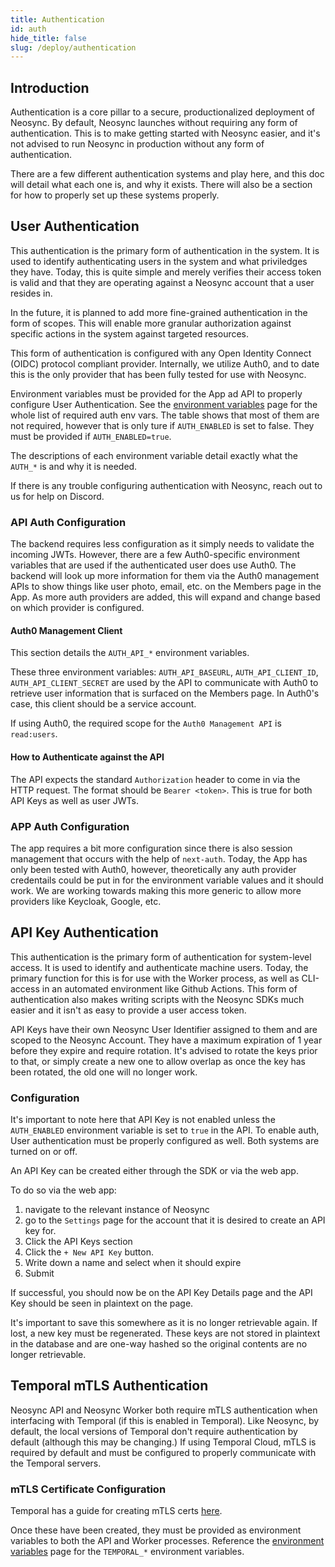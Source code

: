```yaml
---
title: Authentication
id: auth
hide_title: false
slug: /deploy/authentication
---
```


## Introduction

Authentication is a core pillar to a secure, productionalized deployment of Neosync.
By default, Neosync launches without requiring any form of authentication. This is to make getting started with Neosync easier, and it's not advised to run Neosync in production without any form of authentication.

There are a few different authentication systems and play here, and this doc will detail what each one is, and why it exists.
There will also be a section for how to properly set up these systems properly.

## User Authentication

This authentication is the primary form of authentication in the system. It is used to identify authenticating users in the system and what priviledges they have.
Today, this is quite simple and merely verifies their access token is valid and that they are operating against a Neosync account that a user resides in.

In the future, it is planned to add more fine-grained authentication in the form of scopes. This will enable more granular authorization against specific actions in the system against targeted resources.

This form of authentication is configured with any Open Identity Connect (OIDC) protocol compliant provider.
Internally, we utilize Auth0, and to date this is the only provider that has been fully tested for use with Neosync.

Environment variables must be provided for the App ad API to properly configure User Authentication.
See the [environment variables](/deploy/environment-variables.mdx) page for the whole list of required auth env vars.
The table shows that most of them are not required, however that is only ture if `AUTH_ENABLED` is set to false. They must be provided if `AUTH_ENABLED=true`.

The descriptions of each environment variable detail exactly what the `AUTH_*` is and why it is needed.

If there is any trouble configuring authentication with Neosync, reach out to us for help on Discord.

### API Auth Configuration

The backend requires less configuration as it simply needs to validate the incoming JWTs. However, there are a few Auth0-specific environment variables that are used if the authenticated user does use Auth0.
The backend will look up more information for them via the Auth0 management APIs to show things like user photo, email, etc. on the Members page in the App. As more auth providers are added, this will expand and change based on which provider is configured.

#### Auth0 Management Client

This section details the `AUTH_API_*` environment variables.

These three environment variables: `AUTH_API_BASEURL`, `AUTH_API_CLIENT_ID`, `AUTH_API_CLIENT_SECRET` are used by the API to communicate with Auth0 to retrieve user information that is surfaced on the Members page.
In Auth0's case, this client should be a service account.

If using Auth0, the required scope for the `Auth0 Management API` is `read:users`.

#### How to Authenticate against the API

The API expects the standard `Authorization` header to come in via the HTTP request. The format should be `Bearer <token>`. This is true for both API Keys as well as user JWTs.

### APP Auth Configuration

The app requires a bit more configuration since there is also session management that occurs with the help of `next-auth`.
Today, the App has only been tested with Auth0, however, theoretically any auth provider credentails could be put in for the environment variable values and it should work.
We are working towards making this more generic to allow more providers like Keycloak, Google, etc.

## API Key Authentication

This authentication is the primary form of authentication for system-level access. It is used to identify and authenticate machine users.
Today, the primary function for this is for use with the Worker process, as well as CLI-access in an automated environment like Github Actions.
This form of authentication also makes writing scripts with the Neosync SDKs much easier and it isn't as easy to provide a user access token.

API Keys have their own Neosync User Identifier assigned to them and are scoped to the Neosync Account.
They have a maximum expiration of 1 year before they expire and require rotation.
It's advised to rotate the keys prior to that, or simply create a new one to allow overlap as once the key has been rotated, the old one will no longer work.

### Configuration

It's important to note here that API Key is not enabled unless the `AUTH_ENABLED` environment variable is set to `true` in the API.
To enable auth, User authentication must be properly configured as well. Both systems are turned on or off.

An API Key can be created either through the SDK or via the web app.

To do so via the web app:

1. navigate to the relevant instance of Neosync
2. go to the `Settings` page for the account that it is desired to create an API key for.
3. Click the API Keys section
4. Click the `+ New API Key` button.
5. Write down a name and select when it should expire
6. Submit

If successful, you should now be on the API Key Details page and the API Key should be seen in plaintext on the page.

It's important to save this somewhere as it is no longer retrievable again. If lost, a new key must be regenerated.
These keys are not stored in plaintext in the database and are one-way hashed so the original contents are no longer retrievable.

## Temporal mTLS Authentication

Neosync API and Neosync Worker both require mTLS authentication when interfacing with Temporal (if this is enabled in Temporal).
Like Neosync, by default, the local versions of Temporal don't require authentication by default (although this may be changing.)
If using Temporal Cloud, mTLS is required by default and must be configured to properly communicate with the Temporal servers.

### mTLS Certificate Configuration

Temporal has a guide for creating mTLS certs [here](https://docs.temporal.io/cloud/certificates#use-tcld-to-generate-certificates).

Once these have been created, they must be provided as environment variables to both the API and Worker processes.
Reference the [environment variables](/deploy/environment-variables.mdx) page for the `TEMPORAL_*` environment variables.
